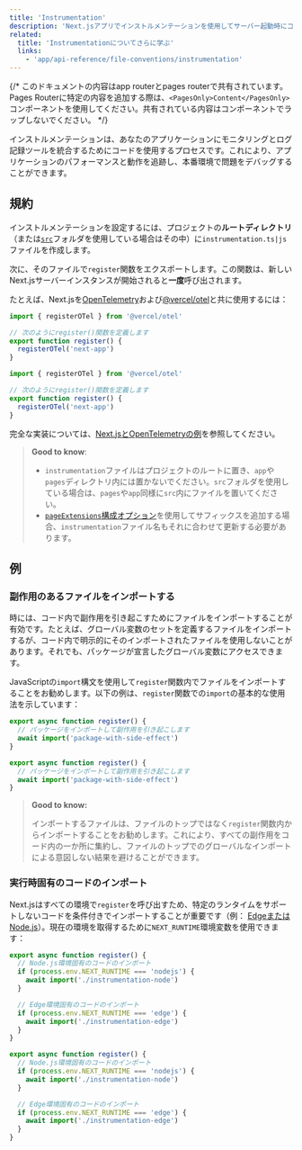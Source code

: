 ```yaml
---
title: 'Instrumentation'
description: 'Next.jsアプリでインストルメンテーションを使用してサーバー起動時にコードを実行する方法を学びます'
related:
  title: 'Instrumentationについてさらに学ぶ'
  links:
    - 'app/api-reference/file-conventions/instrumentation'
---
```


{/* このドキュメントの内容はapp routerとpages routerで共有されています。Pages Routerに特定の内容を追加する際は、`<PagesOnly>Content</PagesOnly>`コンポーネントを使用してください。共有されている内容はコンポーネントでラップしないでください。 */}

インストルメンテーションは、あなたのアプリケーションにモニタリングとログ記録ツールを統合するためにコードを使用するプロセスです。これにより、アプリケーションのパフォーマンスと動作を追跡し、本番環境で問題をデバッグすることができます。

## 規約

インストルメンテーションを設定するには、プロジェクトの**ルートディレクトリ**（または[`src`](/docs/app/building-your-application/configuring/src-directory)フォルダを使用している場合はその中）に`instrumentation.ts|js`ファイルを作成します。

次に、そのファイルで`register`関数をエクスポートします。この関数は、新しいNext.jsサーバーインスタンスが開始されると**一度**呼び出されます。

たとえば、Next.jsを[OpenTelemetry](https://opentelemetry.io/)および[@vercel/otel](https://vercel.com/docs/observability/otel-overview)と共に使用するには：

```ts filename="instrumentation.ts" switcher
import { registerOTel } from '@vercel/otel'

// 次のようにregister()関数を定義します
export function register() {
  registerOTel('next-app')
}
```

```js filename="instrumentation.js" switcher
import { registerOTel } from '@vercel/otel'

// 次のようにregister()関数を定義します
export function register() {
  registerOTel('next-app')
}
```

完全な実装については、[Next.jsとOpenTelemetryの例](https://github.com/vercel/next.js/tree/canary/examples/with-opentelemetry)を参照してください。

> **Good to know**:
>
> - `instrumentation`ファイルはプロジェクトのルートに置き、`app`や`pages`ディレクトリ内には置かないでください。`src`フォルダを使用している場合は、`pages`や`app`同様に`src`内にファイルを置いてください。
> - [`pageExtensions`構成オプション](/docs/app/api-reference/next-config-js/pageExtensions)を使用してサフィックスを追加する場合、`instrumentation`ファイル名もそれに合わせて更新する必要があります。

## 例

### 副作用のあるファイルをインポートする

時には、コード内で副作用を引き起こすためにファイルをインポートすることが有効です。たとえば、グローバル変数のセットを定義するファイルをインポートするが、コード内で明示的にそのインポートされたファイルを使用しないことがあります。それでも、パッケージが宣言したグローバル変数にアクセスできます。

JavaScriptの`import`構文を使用して`register`関数内でファイルをインポートすることをお勧めします。以下の例は、`register`関数での`import`の基本的な使用法を示しています：

```ts filename="instrumentation.ts" switcher
export async function register() {
  // パッケージをインポートして副作用を引き起こします
  await import('package-with-side-effect')
}
```

```js filename="instrumentation.js" switcher
export async function register() {
  // パッケージをインポートして副作用を引き起こします
  await import('package-with-side-effect')
}
```

> **Good to know:**
>
> インポートするファイルは、ファイルのトップではなく`register`関数内からインポートすることをお勧めします。これにより、すべての副作用をコード内の一か所に集約し、ファイルのトップでのグローバルなインポートによる意図しない結果を避けることができます。

### 実行時固有のコードのインポート

Next.jsはすべての環境で`register`を呼び出すため、特定のランタイムをサポートしないコードを条件付きでインポートすることが重要です（例： [EdgeまたはNode.js](/docs/app/building-your-application/rendering/edge-and-nodejs-runtimes)）。現在の環境を取得するために`NEXT_RUNTIME`環境変数を使用できます：

```ts filename="instrumentation.ts" switcher
export async function register() {
  // Node.js環境固有のコードのインポート
  if (process.env.NEXT_RUNTIME === 'nodejs') {
    await import('./instrumentation-node')
  }

  // Edge環境固有のコードのインポート
  if (process.env.NEXT_RUNTIME === 'edge') {
    await import('./instrumentation-edge')
  }
}
```

```js filename="instrumentation.js" switcher
export async function register() {
  // Node.js環境固有のコードのインポート
  if (process.env.NEXT_RUNTIME === 'nodejs') {
    await import('./instrumentation-node')
  }

  // Edge環境固有のコードのインポート
  if (process.env.NEXT_RUNTIME === 'edge') {
    await import('./instrumentation-edge')
  }
}
```